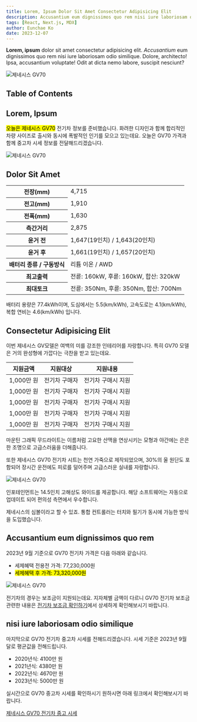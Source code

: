 ```yaml
---
title: Lorem, Ipsum Dolor Sit Amet Consectetur Adipisicing Elit
description: Accusantium eum dignissimos quo rem nisi iure laboriosam odio similique. Dolore, architecto! Ipsa, accusantium voluptate! Odit at dicta nemo labore, suscipit nesciunt?
tags: [React, Next.js, MDX]
author: Eunchae Ko
date: 2023-12-07
---
```


**Lorem, ipsum** dolor sit amet consectetur adipisicing elit. _Accusantium_ eum dignissimos quo rem nisi iure laboriosam odio similique. Dolore, architecto! Ipsa, accusantium voluptate! Odit at dicta nemo labore, suscipit nesciunt?

<Image src="/test/01.jpg" alt="제네시스 GV70" />

## Table of Contents

## Lorem, Ipsum

<mark>오늘은 제네시스 GV70</mark> 전기차 정보를 준비했습니다. 화려한 디자인과 함께 합리적인 차량 사이즈로
출시와 동시에 폭발적인 인기를 모으고 있는데요. 오늘은 GV70 가격과 함께 중고차 시세 정보를 전달해드리겠습니다.

<Link url="https://github.com/" />
<Link url="https://velog.io/@kec0130/Intersection-Observer-Page-Navigation" />
<Link url="https://blog.naver.com/kec30/223225222018" />

<Image src="/test/02.jpg" alt="제네시스 GV70" caption="Hi, I'm a bird." />

## Dolor Sit Amet

<table>
  <tbody>
    <tr>
      <th>전장(mm)</th>
      <td>4,715</td>
    </tr>
    <tr>
      <th>전고(mm)</th>
      <td>1,910</td>
    </tr>
    <tr>
      <th>전폭(mm)</th>
      <td>1,630</td>
    </tr>
    <tr>
      <th>측간거리</th>
      <td>2,875</td>
    </tr>
    <tr>
      <th>윤거 전</th>
      <td>1,647(19인치) / 1,643(20인치)</td>
    </tr>
    <tr>
      <th>윤거 후</th>
      <td>1,661(19인치) / 1,657(20인치)</td>
    </tr>
    <tr>
      <th>배터리 종류 / 구동방식</th>
      <td>리튬 이온 / AWD</td>
    </tr>
    <tr>
      <th>최고출력</th>
      <td>전륜: 160kW, 후륜: 160kW, 합산: 320kW</td>
    </tr>
    <tr>
      <th>최대토크</th>
      <td>전륜: 350Nm, 후륜: 350Nm, 합산: 700Nm</td>
    </tr>
  </tbody>
</table>

배터리 용량은 77.4kWh이며, 도심에서는 5.5(km/kWh), 고속도로는 4.1(km/kWh), 복합 연비는 4.6(km/kWh) 입니다.

## Consectetur Adipisicing Elit

이번 제네시스 GV모델은 여백의 미를 강조한 인테리어를 자랑합니다. 특히 GV70 모델은 거의 완성형에 가깝다는 극찬을 받고 있는데요.

| 지원금액   | 지원대상      | 지원내용           |
| ---------- | ------------- | ------------------ |
| 1,000만 원 | 전기차 구매자 | 전기차 구매시 지원 |
| 1,000만 원 | 전기차 구매자 | 전기차 구매시 지원 |
| 1,000만 원 | 전기차 구매자 | 전기차 구매시 지원 |
| 1,000만 원 | 전기차 구매자 | 전기차 구매시 지원 |
| 1,000만 원 | 전기차 구매자 | 전기차 구매시 지원 |

마운틴 그래픽 무드라이트는 이름처럼 고요한 산맥을 연상시키는 모형과 야간에는 은은한 조명으로 고급스러움을 더해줍니다.

또한 제네시스 GV70 전기차 시트는 천연 가죽으로 제작되었으며, 30%의 울 원단도 포함되어 장시간 운전에도 피로를 덜어주며 고급스러운 실내를 자랑합니다.

<Image src="/test/01.jpg" alt="제네시스 GV70" caption="hello world" fullWidth={false} />

인포테인먼트는 14.5인치 고해상도 와이드를 제공합니다. 해당 소프트웨어는 자동으로 업데이트 되어 편의성 측면에서 우수합니다.

제네시스의 심볼이라고 할 수 있죠. 통합 컨트롤러는 터치와 필기가 동시에 가능한 방식을 도입했습니다.

## Accusantium eum dignissimos quo rem

2023년 9월 기준으로 GV70 전기차 가격은 다음 아래와 같습니다.

- 세제혜택 전용전 가격: 77,230,000원
- <mark>세제혜택 후 가격: 73,320,000원</mark>

<Image src="/test/02.jpg" alt="제네시스 GV70" fullWidth={false} />

전기차의 경우는 보조금이 지원되는데요. 지자체별 금액이 다르니 GV70 전기차 보조금 관련한 내용은 [전기차 보조금 확인하기](/)에서 상세하게 확인해보시기 바랍니다.

## nisi iure laboriosam odio similique

마지막으로 GV70 전기차 중고차 시세를 전해드리겠습니다. 시세 기준은 2023년 9월달로 평균값을 전해드립니다.

- 2020년식: 4100만 원
- 2021년식: 4380만 원
- 2022년식: 4670만 원
- 2023년식: 5000만 원

실시간으로 GV70 중고차 시세를 확인하시기 원하시면 아래 링크에서 확인해보시기 바랍니다.

[제네시스 GV70 전기차 중고 시세](https://github.com/)

<Youtube src="https://www.youtube.com/embed/jV1vkHv4zq8?si=G3CbccfxpaGmkPEz" caption="Gemini" />
